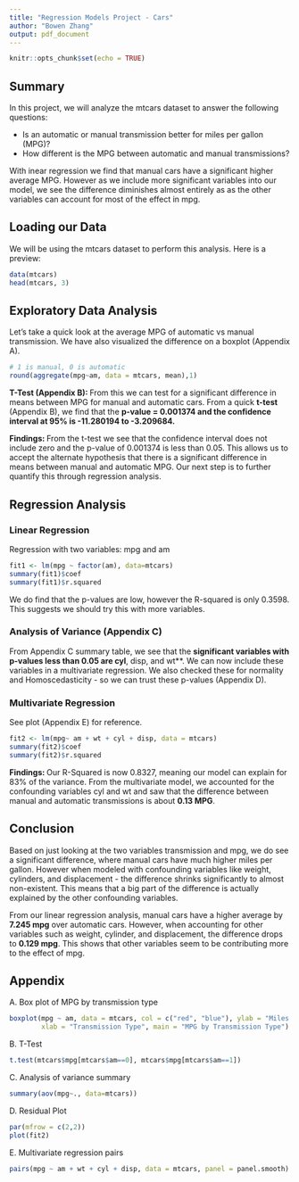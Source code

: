```yaml
---
title: "Regression Models Project - Cars"
author: "Bowen Zhang"
output: pdf_document
---
```


```r
knitr::opts_chunk$set(echo = TRUE)
```

## Summary
In this project, we will analyze the mtcars dataset to answer the following questions:

* Is an automatic or manual transmission better for miles per gallon (MPG)?
* How different is the MPG between automatic and manual transmissions?

With inear regression we find that manual cars have a significant higher average MPG. However as we include more significant variables into our model, we see the difference diminishes almost entirely as as the other variables can account for most of the effect in mpg. 

## Loading our Data
We will be using the mtcars dataset to perform this analysis. Here is a preview:
```r
data(mtcars)
head(mtcars, 3)
```

## Exploratory Data Analysis
Let's take a quick look at the average MPG of automatic vs manual transmission. We have also visualized the difference on a boxplot (Appendix A).
```r
# 1 is manual, 0 is automatic
round(aggregate(mpg~am, data = mtcars, mean),1)
```

**T-Test (Appendix B): ** From this we can test for a significant difference in means between MPG for manual and automatic cars. From a quick **t-test** (Appendix B), we find that the **p-value = 0.001374 and the confidence interval at 95% is -11.280194 to -3.209684.**

**Findings: ** From the t-test we see that the confidence interval does not include zero and the p-value of 0.001374 is less than 0.05. This allows us to accept the alternate hypothesis that there is a significant difference in means between manual and automatic MPG. Our next step is to further quantify this through regression analysis.

## Regression Analysis

### Linear Regression
Regression with two variables: mpg and am
```r
fit1 <- lm(mpg ~ factor(am), data=mtcars)
summary(fit1)$coef
summary(fit1)$r.squared
```
We do find that the p-values are low, however the R-squared is only 0.3598. This suggests we should try this with more variables. 

### Analysis of Variance (Appendix C) 
From Appendix C summary table, we see that the **significant variables with p-values less than 0.05 are cyl**, disp, and wt**. We can now include these variables in a multivariate regression. We also checked these for normality and Homoscedasticity - so we can trust these p-values (Appendix D). 

### Multivariate Regression
See plot (Appendix E) for reference.
```r
fit2 <- lm(mpg~ am + wt + cyl + disp, data = mtcars)
summary(fit2)$coef
summary(fit2)$r.squared
```
**Findings: ** Our R-Squared is now 0.8327, meaning our model can explain for 83% of the variance. From the multivariate model, we accounted for the confounding variables cyl and wt and saw that the difference between manual and automatic transmissions is about **0.13 MPG**. 

## Conclusion

Based on just looking at the two variables transmission and mpg, we do see a significant difference, where manual cars have much higher miles per gallon. However when modeled with confounding variables like weight, cylinders, and displacement - the difference shrinks significantly to almost non-existent. This means that a big part of the difference is actually explained by the other confounding variables.

From our linear regression analysis, manual cars have a higher average by **7.245 mpg** over automatic cars. However, when accounting for other variables such as weight, cylinder, and displacement, the difference drops to **0.129 mpg**. This shows that other variables seem to be contributing more to the effect of mpg.


## Appendix

A. Box plot of MPG by transmission type
```r
boxplot(mpg ~ am, data = mtcars, col = c("red", "blue"), ylab = "Miles Per Gallon", 
        xlab = "Transmission Type", main = "MPG by Transmission Type")
```

B. T-Test
```r
t.test(mtcars$mpg[mtcars$am==0], mtcars$mpg[mtcars$am==1])
```

C. Analysis of variance summary
```r
summary(aov(mpg~., data=mtcars))
```

D. Residual Plot 
```r
par(mfrow = c(2,2))
plot(fit2)
```

E. Multivariate regression pairs
```r
pairs(mpg ~ am + wt + cyl + disp, data = mtcars, panel = panel.smooth)
```



